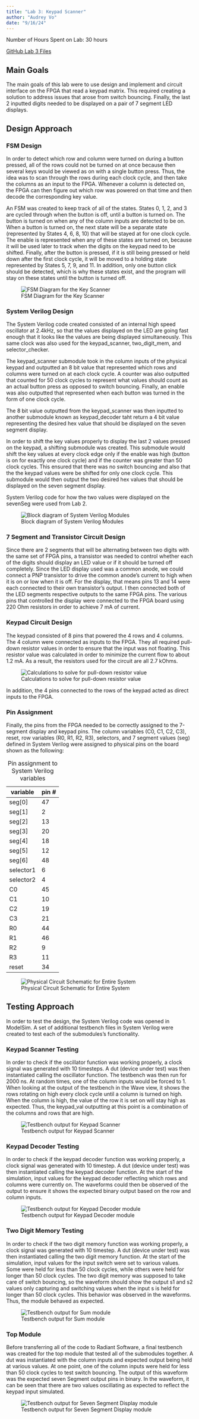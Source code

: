 ```yaml
---
title: "Lab 3: Keypad Scanner"
author: "Audrey Vo"
date: "9/16/24"
---
```


Number of Hours Spent on Lab: 30 hours

[GitHub Lab 3 Files](https://github.com/audreyvo23/e155-lab3)


## Main Goals
The main goals of this lab were to use design and implement and circuit interface on the FPGA that read a keypad matrix. This required creating a solution to address issues that arose from switch bouncing. Finally, the last 2 inputted digits needed to be displayed on a pair of 7 segment LED displays. 

## Design Approach

### FSM Design
In order to detect which row and column were turned on during a button pressed, all of the rows could not be turned on at once because then several keys would be viewed as on with a single button press. Thus, the idea was to scan through the rows during each clock cycle, and then take the columns as an input to the FPGA. Whenever a column is detected on, the FPGA can then figure out which row was powered on that time and then decode the corresponding key value. 

An FSM was created to keep track of all of the states. States 0, 1, 2, and 3 are cycled through when the button is off, until a button is turned on. The button is turned on when any of the column inputs are detected to be on. When a button is turned on, the next state will be a separate state (represented by States 4, 6, 8, 10) that will be stayed at for one clock cycle. The enable is represented when any of these states are turned on, because it will be used later to track when the digits on the keypad need to be shifted. Finally, after the button is pressed, if it is still being pressed or held down after the first clock cycle, it will be moved to a holding state represented by States 5, 7, 9, and 11. 
In addition, only one button click should be detected, which is why these states exist, and the program will stay on these states until the button is turned off. 

![FSM Diagram for the Key Scanner](images/lab3fsm.png)

### System Verilog Design
The System Verilog code created consisted of an internal high speed oscillator at 2.4kHz, so that the values displayed on the LED are going fast enough that it looks like the values are being displayed simultaneously. This same clock was also used for the keypad_scanner, two_digit_mem, and selector_checker. 

The keypad_scanner submodule took in the column inputs of the physical keypad and outputted an 8 bit value that represented which rows and columns were turned on at each clock cycle. A counter was also outputted that counted for 50 clock cycles to represent what values should count as an actual button press as opposed to switch bouncing. Finally, an enable was also outputted that represented when each button was turned in the form of one clock cycle.

The 8 bit value outputted from the keypad_scanner was then inputted to another submodule known as keypad_decoder taht return a 4 bit value representing the desired hex value that should be displayed on the seven segment display. 

In order to shift the key values properly to display the last 2 values pressed on the keypad, a shifting submodule was created. This submodule would shift the key values at every clock edge only if the enable was high (button is on for exactly one clock cycle) and if the counter was greater than 50 clock cycles. This ensured that there was no switch bouncing and also that the the keypad values were be shifted for only one clock cycle. This submodule would then output the two desired hex values that should be displayed on the seven segment display.

System Verilog code for how the two values were displayed on the sevenSeg were used from Lab 2. 

![Block diagram of System Verilog Modules](images/lab3block.diagram.png)

### 7 Segment and Transistor Circuit Design
Since there are 2 segments that will be alternating between two digits with the same set of FPGA pins, a transistor was needed to control whether each of the digits should display an LED value or if it should be turned off completely. Since the LED display used was a common anode, we could connect a PNP transistor to drive the common anode's current to high when it is on or low when it is off. For the display, that means pins 13 and 14 were each connected to their own transistor's output. I then connected both of the LED segments respective outputs to the same FPGA pins. The various pins that controlled the display were connected to the FPGA board using 220 Ohm resistors in order to achieve 7 mA of current.

### Keypad Circuit Design
The keypad consisted of 8 pins that powered the 4 rows and 4 columns. The 4 column were connected as inputs to the FPGA. They all required pull-down resistor values in order to ensure that the input was not floating. This resistor value was calculated in order to minimize the current flow to about 1.2 mA. As a result, the resistors used for the circuit are all 2.7 kOhms. 

![Calculations to solve for pull-down resistor value](images/pulldownresistor.png)

In addition, the 4 pins connected to the rows of the keypad acted as direct inputs to the FPGA.


### Pin Assignment
Finally, the pins from the FPGA needed to be correctly assigned to the 7-segment display and keypad pins. The column variables (C0, C1, C2, C3), reset, row variables (R0, R1, R2, R3), selectors, and 7 segment values (seg) defined in System Verilog were assigned to physical pins on the board shown as the following:

| variable       | pin # |
|----------------|:------|
| seg[0]         |   47  |  
| seg[1]         |   2   |
| seg[2]         |   13  |  
| seg[3]         |   20  |
| seg[4]         |   18  |  
| seg[5]         |   12  |
| seg[6]         |   48  |
| selector1      |   6   |
| selector2      |   4   |
| C0             |   45  |
| C1             |   10  |  
| C2             |   19  |
| C3             |   21  |  
| R0             |   44  |
| R1             |   46  |
| R2             |   9   |
| R3             |   11  |
| reset          |   34  |

: Pin assignment to System Verilog variables


![Physical Circuit Schematic for Entire System](images/lab3schematic.png)


## Testing Approach
In order to test the design, the System Verilog code was opened in ModelSim. A set of additional testbench files in System Verilog were created to test each of the submodules's functionality. 

### Keypad Scanner Testing
In order to check if the oscillator function was working properly, a clock signal was generated with 10 timesteps. A dut (device under test) was then instantiated calling the oscillator function. The testbench was then run for 2000 ns. At random times, one of the column inputs would be forced to 1. When looking at the output of the testbench in the Wave view, it shows the rows rotating on high every clock cycle until a column is turned on high. When the column is high, the value of the row it is set on will stay high as expected. Thus, the keypad_val outputting at this point is a combination of the columns and rows that are high. 

![Testbench output for Keypad Scanner](images/keypadscannertb.png)

### Keypad Decoder Testing
In order to check if the keypad decoder function was working properly, a clock signal was generated with 10 timestep. A dut (device under test) was then instantiated calling the keypad decoder function. At the start of the simulation, input values for the keypad decoder reflecting which rows and columns were currently on. The waveforms could then be observed of the output to ensure it shows the expected binary output based on the row and column inputs.

![Testbench output for Keypad Decoder module](images/keypaddecodertb.png)

### Two Digit Memory Testing
In order to check if the two digit memory function was working properly, a clock signal was generated with 10 timestep. A dut (device under test) was then instantiated calling the two digit memory function. At the start of the simulation, input values for the input switch were set to various values. Some were held for less than 50 clock cycles, while others were held for longer than 50 clock cycles. The two digit memory was supposed to take care of switch bouncing, so the waveform should show the output s1 and s2 values only capturing and switching values when the input s is held for longer than 50 clock cycles. This behavior was observed in the waveforms. Thus, the module behaved as expected.

![Testbench output for Sum module](images/shiftertb.png)

### Top Module
Before transferring all of the code to Radiant Software, a final testbench was created for the top module that tested all of the submodules together. A dut was instantiated with the column inputs and expected output being held at various values. At one point, one of the column inputs were held for less than 50 clock cycles to test switch bouncing. The output of this waveform was the expected seven Segment output pins in binary. In the waveform, it can be seen that there are two values oscillating as expected to reflect the keypad input simulated.

![Testbench output for Seven Segment Display module](images/toptb.png)






